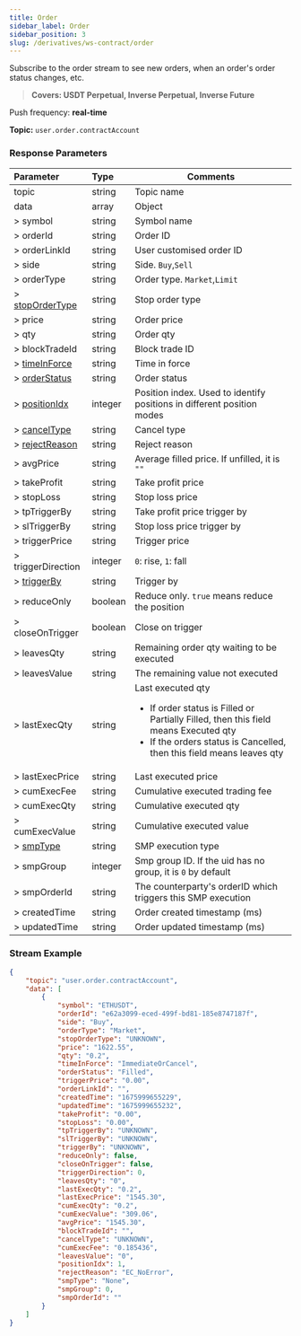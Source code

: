 ```yaml
---
title: Order
sidebar_label: Order
sidebar_position: 3
slug: /derivatives/ws-contract/order
---
```

Subscribe to the order stream to see new orders, when an order's order status changes, etc.
> **Covers: USDT Perpetual, Inverse Perpetual, Inverse Future**

Push frequency: **real-time**

**Topic:**
`user.order.contractAccount`

### Response Parameters
| Parameter | Type | Comments|
|:----- |:-----|----- |
|topic |string |Topic name |
|data |array |Object |
|> symbol |string |Symbol name |
|> orderId |string |Order ID |
|> orderLinkId |string |User customised order ID |
|> side |string |Side. `Buy`,`Sell` |
|> orderType |string |Order type. `Market`,`Limit` |
|> [stopOrderType](../enum#stopordertype) |string |Stop order type |
|> price |string |Order price |
|> qty |string |Order qty |
|> blockTradeId  |string |Block trade ID |
|> [timeInForce](../enum#timeinforce) |string |Time in force |
|> [orderStatus](../enum#orderstatus) |string |Order status |
|> [positionIdx](../enum#positionidx) |integer |Position index. Used to identify positions in different position modes |
|> [cancelType](../enum#canceltype) |string |Cancel type |
|> [rejectReason](../enum#rejectreason) |string |Reject reason |
|> avgPrice |string |Average filled price. If unfilled, it is `""` |
|> takeProfit |string |Take profit price |
|> stopLoss |string |Stop loss price |
|> tpTriggerBy |string |Take profit price trigger by |
|> slTriggerBy |string |Stop loss price trigger by |
|> triggerPrice |string |Trigger price |
|> triggerDirection |integer |`0`: rise, `1`: fall |
|> [triggerBy](../enum#triggerby) |string |Trigger by |
|> reduceOnly |boolean |Reduce only. `true` means reduce the position |
|> closeOnTrigger |boolean |Close on trigger |
|> leavesQty |string |Remaining order qty waiting to be executed |
|> leavesValue |string |The remaining value not executed |
|> lastExecQty |string |Last executed qty <ul><li>If order status is Filled or Partially Filled, then this field means Executed qty</li><li>If the orders status is Cancelled, then this field means leaves qty</li></ul> |
|> lastExecPrice |string |Last executed price |
|> cumExecFee |string |Cumulative executed trading fee |
|> cumExecQty |string |Cumulative executed qty |
|> cumExecValue |string |Cumulative executed value |
|> [smpType](../enum#smptype) |string |SMP execution type|
|> smpGroup |integer |Smp group ID. If the uid has no group, it is `0` by default |
|> smpOrderId |string |The counterparty's orderID which triggers this SMP execution|
|> createdTime |string |Order created timestamp (ms) |
|> updatedTime |string |Order updated timestamp (ms) |

### Stream Example

```json
{
    "topic": "user.order.contractAccount",
    "data": [
        {
            "symbol": "ETHUSDT",
            "orderId": "e62a3099-eced-499f-bd81-185e8747187f",
            "side": "Buy",
            "orderType": "Market",
            "stopOrderType": "UNKNOWN",
            "price": "1622.55",
            "qty": "0.2",
            "timeInForce": "ImmediateOrCancel",
            "orderStatus": "Filled",
            "triggerPrice": "0.00",
            "orderLinkId": "",
            "createdTime": "1675999655229",
            "updatedTime": "1675999655232",
            "takeProfit": "0.00",
            "stopLoss": "0.00",
            "tpTriggerBy": "UNKNOWN",
            "slTriggerBy": "UNKNOWN",
            "triggerBy": "UNKNOWN",
            "reduceOnly": false,
            "closeOnTrigger": false,
            "triggerDirection": 0,
            "leavesQty": "0",
            "lastExecQty": "0.2",
            "lastExecPrice": "1545.30",
            "cumExecQty": "0.2",
            "cumExecValue": "309.06",
            "avgPrice": "1545.30",
            "blockTradeId": "",
            "cancelType": "UNKNOWN",
            "cumExecFee": "0.185436",
            "leavesValue": "0",
            "positionIdx": 1,
            "rejectReason": "EC_NoError",
            "smpType": "None",
            "smpGroup": 0,
            "smpOrderId": ""
        }
    ]
}
```